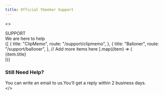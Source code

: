 ```yaml
---
title: Official YGeeker Support
---
```



<>
	<section className="flex min-h-[40vh] w-full flex-col items-center justify-center">
		<div>SUPPORT</div>
		<div className="text-[56px] leading-[1.07143]">We are here to help</div>
	</section>
	<section className="flex justify-center">
		<div className="grid w-[976px] grid-cols-2 gap-4 py-2 md:grid-cols-4">
			{[
				{
					title: "ClipMemo",
					route: "/support/clipmemo",
				},
				{
					title: "Balloner",
					route: "/support/balloner",
				},
				// Add more items here
			].map((item) => (
				<Link key={item.route} href={item.route}>
					<div className="flex h-full w-full flex-col overflow-hidden rounded-2xl bg-white shadow-2xl">
						<div className="aspect-square w-full">
							<img className=""></img>
						</div>
						<div className="w-full bg-green-800 px-1 py-4 text-center text-white">
							{item.title}
						</div>
					</div>
				</Link>
			))}
		</div>
	</section>
	<section className="mt-24 flex w-full flex-col items-center bg-blue-500 py-10 text-white">
		<h3 className="text-2xl">Still Need Help?</h3>
		<div className="py-2">
			You can write an email to us.You’ll get a reply within 2 business
			days.
		</div>
	</section>
</>
